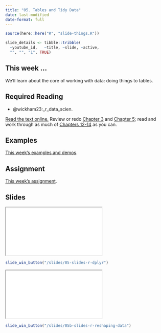 ```yaml
---
title: "05. Tables and Tidy Data"
date: last-modified
date-format: full
---
```


```r
source(here::here("R", "slide-things.R"))

slide_details <- tibble::tribble(
  ~youtube_id,   ~title, ~slide, ~active,
  "", "", "1", TRUE)

```

## This week ...

We'll learn about the core of working with data: doing things to tables.

## Required Reading

- @wickham23:_r_data_scien.

[Read the text online.](https://r4ds.hadley.nz/) Review or redo [Chapter 3](https://r4ds.hadley.nz/data-transform) and [Chapter 5](https://r4ds.hadley.nz/data-tidy); read and work through as much of [Chapters 12-14](https://r4ds.hadley.nz/transform) as you can.


## Examples

[This week's examples and demos](/example/05-example-dplyr.qmd).


## Assignment

[This week's assignment](/assignment/05-assignment-dplyr.qmd).

## Slides

```{=html}
<script type="application/javascript">

function resizeIFrameToFitContent( iFrame ) {

   iFrame.width  = document.getElementById("quarto-document-content").clientWidth;
   iFrame.height  = (document.getElementById("quarto-document-content").clientWidth * 0.5625)
}

window.addEventListener('DOMContentLoaded', function(e) {

    var iFrame = document.getElementById( 'quartoframe' );
    resizeIFrameToFitContent( iFrame );
    } );

</script>
<iframe class="slide-deck" id="quartoframe" src="../slides/05-slides-r-dplyr.html"></iframe>
```

```r
slide_win_button("/slides/05-slides-r-dplyr")
```


```{=html}
<iframe class="slide-deck" id="quartoframe" src="../slides/05-slides-r-reshaping-data.html"></iframe>
```

```r
slide_win_button("/slides/05b-slides-r-reshaping-data")
```

